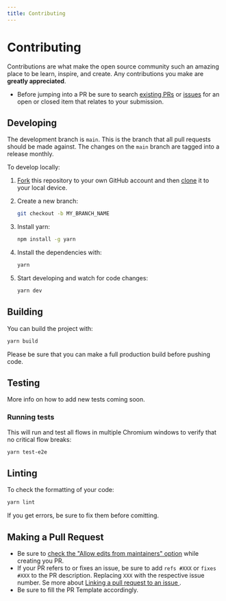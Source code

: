 ```yaml
---
title: Contributing
---
```


# Contributing

Contributions are what make the open source community such an amazing place to be learn, inspire, and create. Any contributions you make are **greatly appreciated**.

- Before jumping into a PR be sure to search [existing PRs](https://github.com/calcom/cal.com/pulls) or [issues](https://github.com/calcom/cal.com/issues) for an open or closed item that relates to your submission.

## Developing

The development branch is `main`. This is the branch that all pull
requests should be made against. The changes on the `main`
branch are tagged into a release monthly.

To develop locally:

1. [Fork](https://help.github.com/articles/fork-a-repo/) this repository to your
   own GitHub account and then
   [clone](https://help.github.com/articles/cloning-a-repository/) it to your local device.
2. Create a new branch:

   ```sh
   git checkout -b MY_BRANCH_NAME
   ```

3. Install yarn:

   ```sh
   npm install -g yarn
   ```

4. Install the dependencies with:

   ```sh
   yarn
   ```

5. Start developing and watch for code changes:

   ```sh
   yarn dev
   ```

## Building

You can build the project with:

```bash
yarn build
```

Please be sure that you can make a full production build before pushing code.

## Testing

More info on how to add new tests coming soon.

### Running tests

This will run and test all flows in multiple Chromium windows to verify that no critical flow breaks:

```sh
yarn test-e2e
```

## Linting

To check the formatting of your code:

```sh
yarn lint
```

If you get errors, be sure to fix them before comitting.

## Making a Pull Request

- Be sure to [check the "Allow edits from maintainers" option](https://docs.github.com/en/pull-requests/collaborating-with-pull-requests/working-with-forks/allowing-changes-to-a-pull-request-branch-created-from-a-fork) while creating you PR.
- If your PR refers to or fixes an issue, be sure to add `refs #XXX` or `fixes #XXX` to the PR description. Replacing `XXX` with the respective issue number. Se more about [Linking a pull request to an issue
  ](https://docs.github.com/en/issues/tracking-your-work-with-issues/linking-a-pull-request-to-an-issue).
- Be sure to fill the PR Template accordingly.
